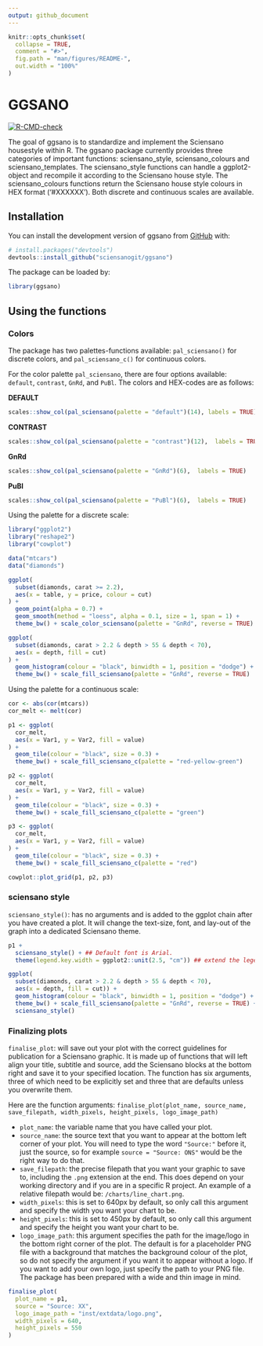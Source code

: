 ```yaml
---
output: github_document
---
```


<!-- README.md is generated from README.Rmd. Please edit that file -->

```r
knitr::opts_chunk$set(
  collapse = TRUE,
  comment = "#>",
  fig.path = "man/figures/README-",
  out.width = "100%"
)
```

# GGSANO

<!-- badges: start -->
[![R-CMD-check](https://github.com/sciensanogit/ggsano/workflows/R-CMD-check/badge.svg)](https://github.com/sciensanogit/ggsano/actions)
<!-- badges: end -->

The goal of ggsano is to standardize and implement the Sciensano housestyle within R.
The ggsano package currently provides three categories of important functions: sciensano_style, sciensano_colours and sciensano_templates. The sciensano_style functions can handle a ggplot2-object and recompile it according to the Sciensano house style. The sciensano_colours functions return the Sciensano house style colours in HEX format ('#XXXXXX'). Both discrete and continuous scales are available.

## Installation

You can install the development version of ggsano from [GitHub](https://github.com/) with:

``` r
# install.packages("devtools")
devtools::install_github("sciensanogit/ggsano")
```

The package can be loaded by:

```r
library(ggsano)
```

## Using the functions

### Colors
The package has two palettes-functions available: `pal_sciensano()` for discrete colors, and `pal_sciensano_c()` for continuous colors.

For the color palette `pal_sciensano`, there are four options available: `default`, `contrast`, `GnRd`, and `PuBl`.  The colors and HEX-codes are as follows:

**DEFAULT**

```r
scales::show_col(pal_sciensano(palette = "default")(14), labels = TRUE)
```

**CONTRAST**

```r
scales::show_col(pal_sciensano(palette = "contrast")(12),  labels = TRUE)
```

**GnRd**

```r
scales::show_col(pal_sciensano(palette = "GnRd")(6),  labels = TRUE)
```

**PuBl**

```r
scales::show_col(pal_sciensano(palette = "PuBl")(6),  labels = TRUE)
```

Using the palette for a discrete scale:

```r
library("ggplot2")
library("reshape2")
library("cowplot")

data("mtcars")
data("diamonds")

ggplot(
  subset(diamonds, carat >= 2.2),
  aes(x = table, y = price, colour = cut)
) +
  geom_point(alpha = 0.7) +
  geom_smooth(method = "loess", alpha = 0.1, size = 1, span = 1) +
  theme_bw() + scale_color_sciensano(palette = "GnRd", reverse = TRUE)

ggplot(
  subset(diamonds, carat > 2.2 & depth > 55 & depth < 70),
  aes(x = depth, fill = cut)
) +
  geom_histogram(colour = "black", binwidth = 1, position = "dodge") +
  theme_bw() + scale_fill_sciensano(palette = "GnRd", reverse = TRUE)
```

Using the palette for a continuous scale:

```r
cor <- abs(cor(mtcars))
cor_melt <- melt(cor)

p1 <- ggplot(
  cor_melt,
  aes(x = Var1, y = Var2, fill = value)
) +
  geom_tile(colour = "black", size = 0.3) +
  theme_bw() + scale_fill_sciensano_c(palette = "red-yellow-green")

p2 <- ggplot(
  cor_melt,
  aes(x = Var1, y = Var2, fill = value)
) +
  geom_tile(colour = "black", size = 0.3) +
  theme_bw() + scale_fill_sciensano_c(palette = "green")

p3 <- ggplot(
  cor_melt,
  aes(x = Var1, y = Var2, fill = value)
) +
  geom_tile(colour = "black", size = 0.3) +
  theme_bw() + scale_fill_sciensano_c(palette = "red")

cowplot::plot_grid(p1, p2, p3)
```

### sciensano style

`sciensano_style()`: has no arguments and is added to the ggplot chain after you have created a plot. It will change the text-size, font, and lay-out of the graph into a dedicated Sciensano theme.

```r
p1 +
  sciensano_style() + ## Default font is Arial.
  theme(legend.key.width = ggplot2::unit(2.5, "cm")) ## extend the legend

```

```r
ggplot(
  subset(diamonds, carat > 2.2 & depth > 55 & depth < 70),
  aes(x = depth, fill = cut)) +
  geom_histogram(colour = "black", binwidth = 1, position = "dodge") +
  theme_bw() + scale_fill_sciensano(palette = "GnRd", reverse = TRUE) +
  sciensano_style()
```


### Finalizing plots

`finalise_plot`: will save out your plot with the correct guidelines for publication for a Sciensano graphic. It is made up of functions that will left align your title, subtitle and source, add the Sciensano blocks at the bottom right and save it to your specified location. The function has six arguments, three of which need to be explicitly set and three that are defaults unless you overwrite them.

Here are the function arguments: `finalise_plot(plot_name, source_name, save_filepath, width_pixels, height_pixels, logo_image_path)`

* `plot_name`: the variable name that you have called your plot.
* `source_name`: the source text that you want to appear at the bottom left corner of your plot. You will need to type the word `"Source:"` before it, just the source, so for example `source = "Source: ONS"` would be the right way to do that.
* `save_filepath`: the precise filepath that you want your graphic to save to, including the `.png` extension at the end. This does depend on your working directory and if you are in a specific R project. An example of a relative filepath would be: `/charts/line_chart.png`.
* `width_pixels`: this is set to 640px by default, so only call this argument and specify the width you want your chart to be.
* `height_pixels`: this is set to 450px by default, so only call this argument and specify the height you want your chart to be.
* `logo_image_path`: this argument specifies the path for the image/logo in the bottom right corner of the plot. The default is for a placeholder PNG file with a background that matches the background colour of the plot, so do not specify the argument if you want it to appear without a logo. If you want to add your own logo, just specify the path to your PNG file. The package has been prepared with a wide and thin image in mind.

```r
finalise_plot(
  plot_name = p1,
  source = "Source: XX",
  logo_image_path = "inst/extdata/logo.png",
  width_pixels = 640,
  height_pixels = 550
)
```


